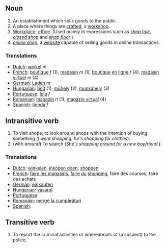 ==Noun==
#An establishment which sells goods to the public.
#A place where things are [[craft]]ed, a [[workshop]].
#[[Workplace]], [[office]].  (Used mainly in expressions such as ''[[shop talk]]'', ''[[closed shop]]'' and ''[[shop floor]]''.)
#''[[online shop]]'', a [[website]] capable of selling goods in online transactions.

===Translations===
*[[Dutch]]: [[winkel]] ''m''
*[[French]]: [[boutique]] ''f'' (1), [[magasin]] ''m'' (1), [[boutique]] [[en]] [[ligne]] ''f'' (4), [[magasin]] [[virtuel]] ''m'' (4)
*[[German]]: [[Laden]] ''m''
*[[Hungarian]]: [[bolt]] (1), [[műhely]] (2), [[munkahely]] (3)
*[[Portuguese]]: [[loja]] ''f''
*[[Romanian]]: [[magazin]] ''n'' (1), [[magazin virtual]] (4)
*[[Spanish]]: [[tienda]] ''f''

==Intransitive verb==
#To visit shops; to look around shops with the intention of buying something (''I went shopping''; ''he's shopping for clothes'').
#(with ''around'') To search (''She's shopping around for a new boyfriend.'').

===Translations===
*[[Dutch]]: [[winkelen]], [[inkopen doen]], [[shoppen]]
*[[French]]: [[faire les magasins]], [[faire]] [[du]] [[shopping]], faire des courses, faire des achats
*[[German]]: [[einkaufen]]
*[[Hungarian]]: [[vásárol]]
*[[Portuguese]]: [[]]
*[[Romanain]]: [[merge la cumpărături]]
*[[Spanish]]: [[]]

==Transitive verb==
#To report the criminal activities or whereabouts of (a suspect) to the police.